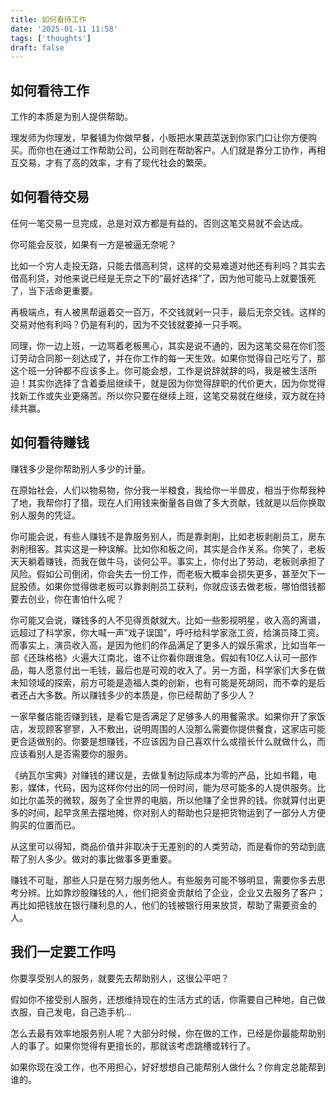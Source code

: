 ```yaml
---
title: 如何看待工作
date: '2025-01-11 11:58'
tags: ['thoughts']
draft: false
---
```


## 如何看待工作

工作的本质是为别人提供帮助。

理发师为你理发，早餐铺为你做早餐，小贩把水果蔬菜送到你家门口让你方便购买。而你也在通过工作帮助公司，公司则在帮助客户。人们就是靠分工协作，再相互交易，才有了高的效率，才有了现代社会的繁荣。

## 如何看待交易

任何一笔交易一旦完成，总是对双方都是有益的。否则这笔交易就不会达成。

你可能会反驳，如果有一方是被逼无奈呢？

比如一个穷人走投无路，只能去借高利贷，这样的交易难道对他还有利吗？其实去借高利贷，对他来说已经是无奈之下的“最好选择”了，因为他可能马上就要饿死了，当下活命更重要。

再极端点，有人被黑帮逼着交一百万，不交钱就剁一只手，最后无奈交钱。这样的交易对他有利吗？仍是有利的，因为不交钱就要掉一只手啊。

同理，你一边上班，一边骂着老板黑心，其实是说不通的，因为这笔交易在你们签订劳动合同那一刻达成了，并在你工作的每一天生效。如果你觉得自己吃亏了，那这个班一分钟都不应该多上。你可能会想，工作是说辞就辞的吗，我是被生活所迫！其实你选择了含着委屈继续干，就是因为你觉得辞职的代价更大，因为你觉得找新工作或失业更痛苦。所以你只要在继续上班，这笔交易就在继续，双方就在持续共赢。

## 如何看待赚钱

赚钱多少是你帮助别人多少的计量。

在原始社会，人们以物易物，你分我一半粮食，我给你一半兽皮，相当于你帮我种了地，我帮你打了猎。现在人们用钱来衡量各自做了多大贡献，钱就是以后你换取别人服务的凭证。

你可能会说，有些人赚钱不是靠服务别人，而是靠剥削，比如老板剥削员工，房东剥削租客。其实这是一种误解。比如你和板之间，其实是合作关系。你笑了，老板天天躺着赚钱，而我在做牛马，谈何公平。事实上，你付出了劳动，老板则承担了风险。假如公司倒闭，你会失去一份工作，而老板大概率会损失更多，甚至欠下一屁股债。如果你觉得做老板可以靠剥削员工获利，你就应该去做老板，哪怕借钱都要去创业，你在害怕什么呢？

你可能又会说，赚钱多的人不见得贡献就大。比如一些影视明星，收入高的离谱，远超过了科学家，你大喊一声”戏子误国”，呼吁给科学家涨工资，给演员降工资。而事实上，演员收入高，是因为他们的作品满足了更多人的娱乐需求，比如当年一部《还珠格格》火遍大江南北，谁不让你看你跟谁急。假如有10亿人认可一部作品，每人愿意付出一毛钱，最后也是可观的收入了。另一方面，科学家们大多在做未知领域的探索，前方可能是造福人类的创新，也有可能是死胡同，而不幸的是后者还占大多数。所以赚钱多少的本质是，你已经帮助了多少人？

一家早餐店能否赚到钱，是看它是否满足了足够多人的用餐需求。如果你开了家饭店，发现顾客寥寥，入不敷出，说明周围的人没那么需要你提供餐食，这家店可能更合适做别的。你要是想赚钱，不应该因为自己喜欢什么或擅长什么就做什么，而应该看别人是否需要你的服务。

《纳瓦尔宝典》对赚钱的建议是，去做复制边际成本为零的产品，比如书籍，电影，媒体，代码，因为这样你付出的同一份时间，能为尽可能多的人提供服务。比如比尔盖茨的微软，服务了全世界的电脑，所以他赚了全世界的钱。你就算付出更多的时间，起早贪黑去摆地摊，你对别人的帮助也只是把货物运到了一部分人方便购买的位置而已。

从这里可以得知，商品价值并非取决于无差别的的人类劳动，而是看你的劳动到底帮了别人多少。做对的事比做事多更重要。

赚钱不可耻，那些人只是在努力服务他人。有些服务可能不够明显，需要你多去思考分辨。比如靠炒股赚钱的人，他们把资金贡献给了企业，企业又去服务了客户；再比如把钱放在银行赚利息的人，他们的钱被银行用来放贷，帮助了需要资金的人。

## 我们一定要工作吗

你要享受别人的服务，就要先去帮助别人，这很公平吧？

假如你不接受别人服务，还想维持现在的生活方式的话，你需要自己种地，自己做衣服，自己发电，自己造手机...

怎么去最有效率地服务别人呢？大部分时候，你在做的工作，已经是你最能帮助别人的事了。如果你觉得有更擅长的，那就该考虑跳槽或转行了。

如果你现在没工作，也不用担心，好好想想自己能帮别人做什么？你肯定总能帮到谁的。
